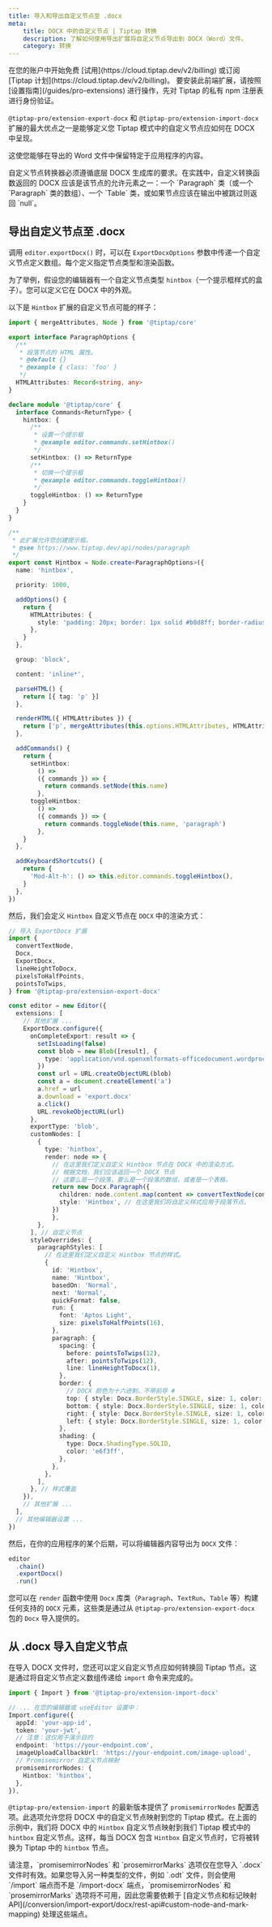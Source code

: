 ```yaml
---
title: 导入和导出自定义节点至 .docx
meta:
    title: DOCX 中的自定义节点 | Tiptap 转换
    description: 了解如何使用导出扩展将自定义节点导出到 DOCX（Word）文件。
    category: 转换
---
```




<Requirements>
    <RequirementItem label="1. 激活试用或订阅">
        在您的账户中开始免费 [试用](https://cloud.tiptap.dev/v2/billing) 或订阅 [Tiptap 计划](https://cloud.tiptap.dev/v2/billing)。
    </RequirementItem>
    <RequirementItem label="2. 从私有注册表安装">
        要安装此前端扩展，请按照 [设置指南](/guides/pro-extensions) 进行操作，先对 Tiptap 的私有 npm 注册表进行身份验证。
    </RequirementItem>
</Requirements>

`@tiptap-pro/extension-export-docx` 和 `@tiptap-pro/extension-import-docx` 扩展的最大优点之一是能够定义您 Tiptap 模式中的自定义节点应如何在 DOCX 中呈现。

这使您能够在导出的 Word 文件中保留特定于应用程序的内容。

<Callout title="自定义节点规范" variant="warning">
  自定义节点转换器必须遵循底层 DOCX 生成库的要求。在实践中，自定义转换函数返回的 DOCX 应该是该节点的允许元素之一：一个 `Paragraph` 类（或一个 `Paragraph` 类的数组）、一个 `Table` 类，或如果节点应该在输出中被跳过则返回 `null`。
</Callout>

## 导出自定义节点至 .docx

<CodeDemo src="https://develop--tiptap-pro.netlify.app/preview/Extensions/ExportDocxCustomNode" />

调用 `editor.exportDocx()` 时，可以在 `ExportDocxOptions` 参数中传递一个自定义节点定义数组。每个定义指定节点类型和渲染函数。

为了举例，假设您的编辑器有一个自定义节点类型 `hintbox`（一个提示框样式的盒子）。您可以定义它在 DOCX 中的外观。

以下是 `Hintbox` 扩展的自定义节点可能的样子：

```ts
import { mergeAttributes, Node } from '@tiptap/core'

export interface ParagraphOptions {
  /**
   * 段落节点的 HTML 属性。
   * @default {}
   * @example { class: 'foo' }
   */
  HTMLAttributes: Record<string, any>
}

declare module '@tiptap/core' {
  interface Commands<ReturnType> {
    hintbox: {
      /**
       * 设置一个提示框
       * @example editor.commands.setHintbox()
       */
      setHintbox: () => ReturnType
      /**
       * 切换一个提示框
       * @example editor.commands.toggleHintbox()
       */
      toggleHintbox: () => ReturnType
    }
  }
}

/**
 * 此扩展允许您创建提示框。
 * @see https://www.tiptap.dev/api/nodes/paragraph
 */
export const Hintbox = Node.create<ParagraphOptions>({
  name: 'hintbox',

  priority: 1000,

  addOptions() {
    return {
      HTMLAttributes: {
        style: 'padding: 20px; border: 1px solid #b8d8ff; border-radius: 5px; background-color: #e6f3ff;',
      },
    }
  },

  group: 'block',

  content: 'inline*',

  parseHTML() {
    return [{ tag: 'p' }]
  },

  renderHTML({ HTMLAttributes }) {
    return ['p', mergeAttributes(this.options.HTMLAttributes, HTMLAttributes), 0]
  },

  addCommands() {
    return {
      setHintbox:
        () =>
        ({ commands }) => {
          return commands.setNode(this.name)
        },
      toggleHintbox:
        () =>
        ({ commands }) => {
          return commands.toggleNode(this.name, 'paragraph')
        },
    }
  },

  addKeyboardShortcuts() {
    return {
      'Mod-Alt-h': () => this.editor.commands.toggleHintbox(),
    }
  },
})
```

然后，我们会定义 `Hintbox` 自定义节点在 `DOCX` 中的渲染方式：

```ts
// 导入 ExportDocx 扩展
import {
  convertTextNode,
  Docx,
  ExportDocx,
  lineHeightToDocx,
  pixelsToHalfPoints,
  pointsToTwips,
} from '@tiptap-pro/extension-export-docx'

const editor = new Editor({
  extensions: [
    // 其他扩展 ...
    ExportDocx.configure({
      onCompleteExport: result => {
        setIsLoading(false)
        const blob = new Blob([result], {
          type: 'application/vnd.openxmlformats-officedocument.wordprocessingml.document',
        })
        const url = URL.createObjectURL(blob)
        const a = document.createElement('a')
        a.href = url
        a.download = 'export.docx'
        a.click()
        URL.revokeObjectURL(url)
      },
      exportType: 'blob',
      customNodes: [
        {
          type: 'hintbox',
          render: node => {
            // 在这里我们定义自定义 Hintbox 节点在 DOCX 中的渲染方式。
            // 根据文档，我们应该返回一个 DOCX 节点
            // 这要么是一个段落，要么是一个段落的数组，或者是一个表格。
            return new Docx.Paragraph({
              children: node.content.map(content => convertTextNode(content)),
              style: 'Hintbox', // 在这里我们将自定义样式应用于段落节点。
            })
            },
        },
      ], // 自定义节点
      styleOverrides: {
        paragraphStyles: [
          // 在这里我们定义自定义 Hintbox 节点的样式。
          {
            id: 'Hintbox',
            name: 'Hintbox',
            basedOn: 'Normal',
            next: 'Normal',
            quickFormat: false,
            run: {
              font: 'Aptos Light',
              size: pixelsToHalfPoints(16),
            },
            paragraph: {
              spacing: {
                before: pointsToTwips(12),
                after: pointsToTwips(12),
                line: lineHeightToDocx(1),
              },
              border: {
                // DOCX 颜色为十六进制，不带前导 #
                top: { style: Docx.BorderStyle.SINGLE, size: 1, color: 'b8d8ff', space: 5 },
                bottom: { style: Docx.BorderStyle.SINGLE, size: 1, color: 'b8d8ff', space: 5 },
                right: { style: Docx.BorderStyle.SINGLE, size: 1, color: 'b8d8ff', space: 5 },
                left: { style: Docx.BorderStyle.SINGLE, size: 1, color: 'b8d8ff', space: 5 },
              },
              shading: {
                type: Docx.ShadingType.SOLID,
                color: 'e6f3ff',
              },
            },
          },
        ],
      }, // 样式覆盖
    }),
    // 其他扩展 ...
  ],
  // 其他编辑器设置 ...
})
```

然后，在你的应用程序的某个后期，可以将编辑器内容导出为 `DOCX` 文件：

```ts
editor
  .chain()
  .exportDocx()
  .run()
```

您可以在 `render` 函数中使用 `Docx` 库类（`Paragraph`、`TextRun`、`Table` 等）构建任何支持的 `DOCX` 元素，这些类是通过从 `@tiptap-pro/extension-export-docx` 包的 `Docx` 导入提供的。

## 从 .docx 导入自定义节点

<CodeDemo src="https://develop--tiptap-pro.netlify.app/preview/Extensions/ImportDocxCustomNode" />

在导入 DOCX 文件时，您还可以定义自定义节点应如何转换回 Tiptap 节点。这是通过将自定义节点定义数组传递给 `import` 命令来完成的。

```ts
import { Import } from '@tiptap-pro/extension-import-docx'

// ... 在您的编辑器或 useEditor 设置中：
Import.configure({
  appId: 'your-app-id',
  token: 'your-jwt',
  // 注意：这仅用于演示目的
  endpoint: 'https://your-endpoint.com',
  imageUploadCallbackUrl: 'https://your-endpoint.com/image-upload',
  // Promisemirror 自定义节点映射
  promisemirrorNodes: {
    Hintbox: 'hintbox',
  },
}),
```

`@tiptap-pro/extension-import` 的最新版本提供了 `promisemirrorNodes` 配置选项。此选项允许您将 DOCX 中的自定义节点映射到您的 Tiptap 模式。在上面的示例中，我们将 DOCX 中的 `Hintbox` 自定义节点映射到我们 Tiptap 模式中的 `hintbox` 自定义节点。这样，每当 DOCX 包含 `Hintbox` 自定义节点时，它将被转换为 Tiptap 中的 `hintbox` 节点。

<Callout title='DOCX, "prosemirrorNodes" 和 "prosemirrorMarks"' variant="info">
  请注意，`promisemirrorNodes` 和 `prosemirrorMarks` 选项仅在您导入 `.docx` 文件时有效。如果您导入另一种类型的文件，例如 `.odt` 文件，则会使用 `/import` 端点而不是 `/import-docx` 端点，`promisemirrorNodes` 和 `prosemirrorMarks` 选项将不可用，因此您需要依赖于 [自定义节点和标记映射 API](/conversion/import-export/docx/rest-api#custom-node-and-mark-mapping) 处理这些端点。
</Callout>